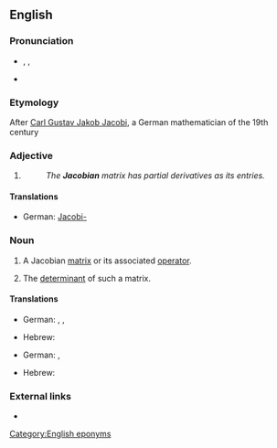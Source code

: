 {{also|Jacobean}}
==English==

===Pronunciation===
* {{enPR|yä'kõ-bi-un}}, {{IPA|/ˈjɑː.kəʊ.bi.ən/}}, {{X-SAMPA|/"jA:.k@U.bi.@n/}}
* {{IPA|/dʒəˈkoʊbijɨn/}}

===Etymology===
After [[w:Carl Gustav Jakob Jacobi|Carl Gustav Jakob Jacobi]], a German mathematician of the 19th century

===Adjective===
{{en-adj|-}}

# {{non-gloss definition|Used to specify certain [[mathematical]] [[object]]s named in honour of [[w:Carl Gustav Jacob Jacobi|C.&nbsp;G.&nbsp;J. Jacobi]].}}
#: ''The '''Jacobian''' matrix has partial derivatives as its entries.''

====Translations====
{{trans-top|in honor of Jacob}}
* German: [[Jacobi-]]
{{trans-mid}}
{{trans-bottom}}

===Noun===
{{en-noun}}

# {{context|calculus}} A Jacobian [[matrix]] or its associated [[operator]].
# {{context|calculus}} The [[determinant]] of such a matrix.

====Translations====
{{trans-top|Jacobian matrix}}
* German: {{t-|de|Jacobi-Matrix|f}}, {{t-|de|Funktionalmatrix|f}}, {{t-|de|Ableitungsmatrix|f}}
{{trans-mid}}
* Hebrew: {{t-|he|מטריצת יעקובי|f|tr=matrítzat ya'akóbi}}
{{trans-bottom}}

{{trans-top|the determinant of the Jacobian matrix}}
* German: {{t-|de|Jacobi-Determinante|f}}, {{t-|de|Funktionaldeterminante|f}}
{{trans-mid}}
* Hebrew: {{t-|he|יעקוביאן|m|tr=ya'akobián}}
{{trans-bottom}}

===External links===
* {{pedialite}}

[[Category:English eponyms]]